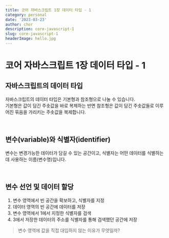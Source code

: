 ```yaml
---
title: 코어 자바스크립트 1장 데이터 타입 - 1
category: personal
date: '2023-03-23'
author: chor
description: core-javascript-1
slug: core-javascript-1
headerImage: hello.jpg
---
```


# 코어 자바스크립트 1장 데이터 타입 - 1


## 자바스크립트의 데이터 타입
자바스크립트의 데이터 타입은 기본형과 참조형으로 나눌 수 있습니다.  
기본형은 값이 담긴 주솟값을 바로 복제하는 반면 참조형은 값이 담긴 주솟값들로 이루어진 묶음을 가리키는 주솟값을 복제합니다.


<br/>

## 변수(variable)와 식별자(identifier)
변수는 변경가능한 데이터가 담길 수 있는 공간이고, 식별자는 어떤 데이터를 식별하는 데 사용하는 이름(변수명)입니다.

<br/>

## 변수 선언 및 데이터 할당
1. 변수 영역에서 빈 공간을 확보하고, 식별자를 지정
2. 데이터 영역의 빈 공간에 데이터를 저장
3. 변수 영역에서 1에서 지정한 식별자를 검색
4. 3에서 저장한 데이터의 주소를 식별자를 통해 검색했던 공간에 저장
> 변수 영역에 값을 직접 대입하지 않는 이유가 무엇일까?  

